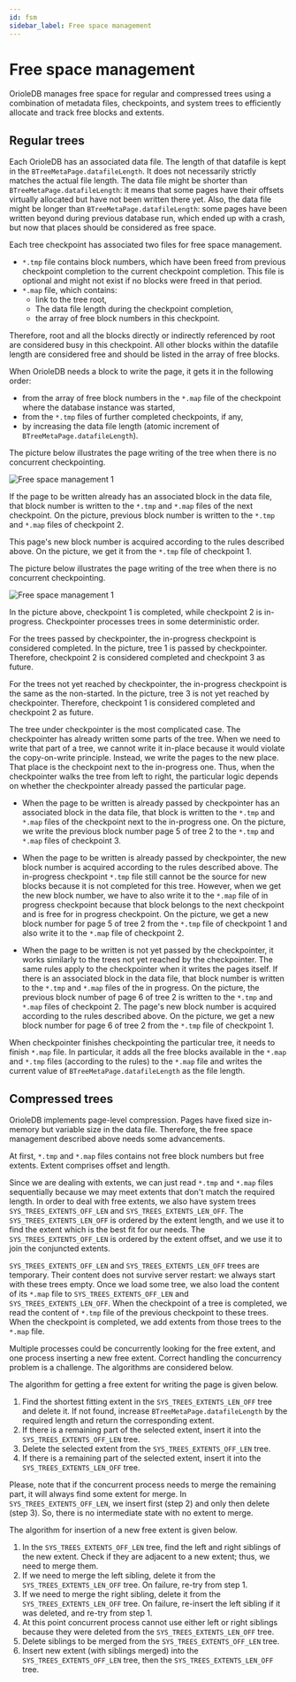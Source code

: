```yaml
---
id: fsm
sidebar_label: Free space management
---
```


# Free space management

OrioleDB manages free space for regular and compressed trees using a combination of metadata files, checkpoints, and system trees to efficiently allocate and track free blocks and extents.

## Regular trees

Each OrioleDB has an associated data file. The length of that datafile is kept in the `BTreeMetaPage.datafileLength`. It does not necessarily strictly matches the actual file length. The data file might be shorter than `BTreeMetaPage.datafileLength`: it means that some pages have their offsets virtually allocated but have not been written there yet. Also, the data file might be longer than `BTreeMetaPage.datafileLength`: some pages have been written beyond during previous database run, which ended up with a crash, but now that places should be considered as free space.

Each tree checkpoint has associated two files for free space management.

- `*.tmp` file contains block numbers, which have been freed from previous checkpoint completion to the current checkpoint completion. This file is optional and might not exist if no blocks were freed in that period.
- `*.map` file, which contains:
  - link to the tree root,
  - The data file length during the checkpoint completion,
  - the array of free block numbers in this checkpoint.

Therefore, root and all the blocks directly or indirectly referenced by root are considered busy in this checkpoint. All other blocks within the datafile length are considered free and should be listed in the array of free blocks.

When OrioleDB needs a block to write the page, it gets it in the following order:

- from the array of free block numbers in the `*.map` file of the checkpoint where the database instance was started,
- from the `*.tmp` files of further completed checkpoints, if any,
- by increasing the data file length (atomic increment of `BTreeMetaPage.datafileLength`).

The picture below illustrates the page writing of the tree when there is no concurrent checkpointing.

![Free space management 1](../images/fsm_1.svg)

If the page to be written already has an associated block in the data file, that block number is written to the `*.tmp` and `*.map` files of the next checkpoint. On the picture, previous block number is written to the `*.tmp` and `*.map` files of checkpoint 2.

This page's new block number is acquired according to the rules described above. On the picture, we get it from the `*.tmp` file of checkpoint 1.

The picture below illustrates the page writing of the tree when there is no concurrent checkpointing.

![Free space management 1](../images/fsm_2.svg)

In the picture above, checkpoint 1 is completed, while checkpoint 2 is in-progress. Checkpointer processes trees in some deterministic order.

For the trees passed by checkpointer, the in-progress checkpoint is considered completed. In the picture, tree 1 is passed by checkpointer. Therefore, checkpoint 2 is considered completed and checkpoint 3 as future.

For the trees not yet reached by checkpointer, the in-progress checkpoint is the same as the non-started. In the picture, tree 3 is not yet reached by checkpointer. Therefore, checkpoint 1 is considered completed and checkpoint 2 as future.

The tree under checkpointer is the most complicated case. The checkpointer has already written some parts of the tree. When we need to write that part of a tree, we cannot write it in-place because it would violate the copy-on-write principle. Instead, we write the pages to the new place. That place is the checkpoint next to the in-progress one. Thus, when the checkpointer walks the tree from left to right, the particular logic depends on whether the checkpointer already passed the particular page.

- When the page to be written is already passed by checkpointer has an associated block in the data file, that block is written to the `*.tmp` and `*.map` files of the checkpoint next to the in-progress one. On the picture, we write the previous block number page 5 of tree 2 to the `*.tmp` and `*.map` files of checkpoint 3.

- When the page to be written is already passed by checkpointer, the new block number is acquired according to the rules described above. The in-progress checkpoint `*.tmp` file still cannot be the source for new blocks because it is not completed for this tree. However, when we get the new block number, we have to also write it to the `*.map` file of in progress checkpoint because that block belongs to the next checkpoint and is free for in progress checkpoint. On the picture, we get a new block number for page 5 of tree 2 from the `*.tmp` file of checkpoint 1 and also write it to the `*.map` file of checkpoint 2.

- When the page to be written is not yet passed by the checkpointer, it works similarly to the trees not yet reached by the checkpointer. The same rules apply to the checkpointer when it writes the pages itself. If there is an associated block in the data file, that block number is written to the `*.tmp` and `*.map` files of the in progress. On the picture, the previous block number of page 6 of tree 2 is written to the `*.tmp` and `*.map` files of checkpoint 2. The page's new block number is acquired according to the rules described above. On the picture, we get a new block number for page 6 of tree 2 from the `*.tmp` file of checkpoint 1.

When checkpointer finishes checkpointing the particular tree, it needs to finish `*.map` file. In particular, it adds all the free blocks available in the `*.map` and `*.tmp` files (according to the rules) to the `*.map` file and writes the current value of `BTreeMetaPage.datafileLength` as the file length.

## Compressed trees

OrioleDB implements page-level compression. Pages have fixed size in-memory but variable size in the data file. Therefore, the free space management described above needs some advancements.

At first, `*.tmp` and `*.map` files contains not free block numbers but free extents. Extent comprises offset and length.

Since we are dealing with extents, we can just read `*.tmp` and `*.map` files sequentially because we may meet extents that don't match the required length. In order to deal with free extents, we also have system trees `SYS_TREES_EXTENTS_OFF_LEN` and `SYS_TREES_EXTENTS_LEN_OFF`. The `SYS_TREES_EXTENTS_LEN_OFF` is ordered by the extent length, and we use it to find the extent which is the best fit for our needs. The `SYS_TREES_EXTENTS_OFF_LEN` is ordered by the extent offset, and we use it to join the conjuncted extents.

`SYS_TREES_EXTENTS_OFF_LEN` and `SYS_TREES_EXTENTS_LEN_OFF` trees are temporary. Their content does not survive server restart: we always start with these trees empty. Once we load some tree, we also load the content of its `*.map` file to `SYS_TREES_EXTENTS_OFF_LEN` and `SYS_TREES_EXTENTS_LEN_OFF`. When the checkpoint of a tree is completed, we read the content of `*.tmp` file of the previous checkpoint to these trees. When the checkpoint is completed, we add extents from those trees to the `*.map` file.

Multiple processes could be concurrently looking for the free extent, and one process inserting a new free extent. Correct handling the concurrency problem is a challenge. The algorithms are considered below.

The algorithm for getting a free extent for writing the page is given below.

1.  Find the shortest fitting extent in the `SYS_TREES_EXTENTS_LEN_OFF` tree and delete it. If not found, increase `BTreeMetaPage.datafileLength` by the required length and return the corresponding extent.
2.  If there is a remaining part of the selected extent, insert it into the `SYS_TREES_EXTENTS_OFF_LEN` tree.
3.  Delete the selected extent from the `SYS_TREES_EXTENTS_OFF_LEN` tree.
4.  If there is a remaining part of the selected extent, insert it into the `SYS_TREES_EXTENTS_LEN_OFF` tree.

Please, note that if the concurrent process needs to merge the remaining part, it will always find some extent for merge. In `SYS_TREES_EXTENTS_OFF_LEN`, we insert first (step 2) and only then delete (step 3). So, there is no intermediate state with no extent to merge.

The algorithm for insertion of a new free extent is given below.

1.  In the `SYS_TREES_EXTENTS_OFF_LEN` tree, find the left and right siblings of the new extent. Check if they are adjacent to a new extent; thus, we need to merge them.
2.  If we need to merge the left sibling, delete it from the `SYS_TREES_EXTENTS_LEN_OFF` tree. On failure, re-try from step 1.
3.  If we need to merge the right sibling, delete it from the `SYS_TREES_EXTENTS_LEN_OFF` tree. On failure, re-insert the left sibling if it was deleted, and re-try from step 1.
4.  At this point concurrent process cannot use either left or right siblings because they were deleted from the `SYS_TREES_EXTENTS_LEN_OFF` tree.
5.  Delete siblings to be merged from the `SYS_TREES_EXTENTS_OFF_LEN` tree.
6.  Insert new extent (with siblings merged) into the `SYS_TREES_EXTENTS_OFF_LEN` tree, then the `SYS_TREES_EXTENTS_LEN_OFF` tree.
